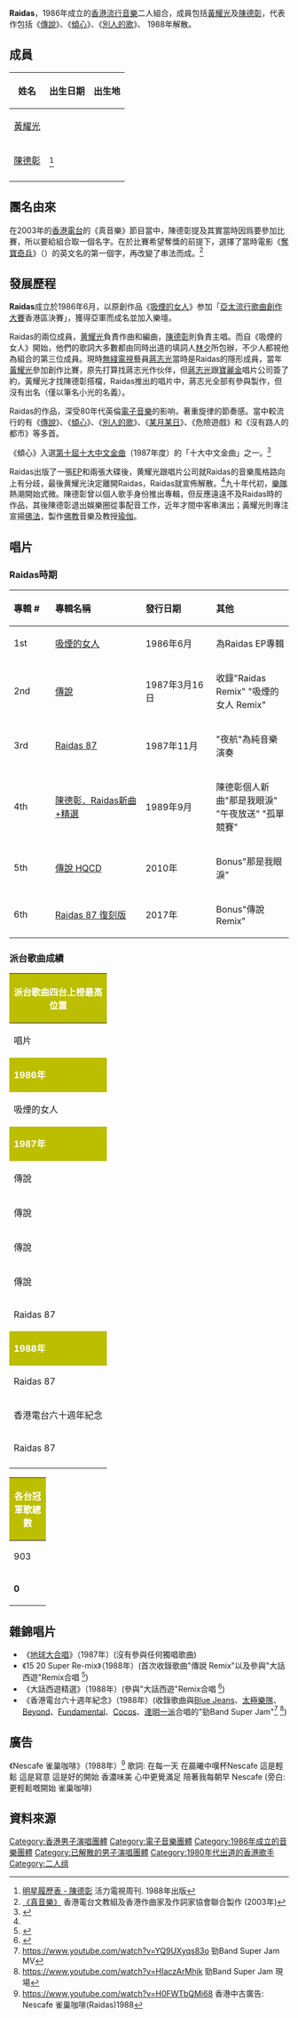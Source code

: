 {{藝人
| 姓名 = Raidas
| 類型 = 組合
| 圖片 = 
| 圖片簡介 = 
| 音樂類型 = [[電子音樂|電子音樂]]
| 職業 = [[歌手|歌手]]
| 活躍年代 = 1986年－1988年
| 出道作 = 《[[吸煙的女人|吸煙的女人]]》
| 出身地 = {{HKG-1959}}
| 出道日期 = 1986年6月
| 唱片公司 = 藝視
| 經紀公司 =
| 網站 = 
| 現任成員 = 
| 過往成員 = [[黃耀光|黃耀光]]<br />[[陳德彰|陳德彰]]
}}

'''Raidas'''，1986年成立的[[香港|香港]][[流行音樂|流行音樂]]二人組合，成員包括[[黃耀光|黃耀光]]及[[陳德彰|陳德彰]]，代表作包括《[[傳說_(Raidas專輯)|傳說]]》、《[[傳說_(Raidas專輯)|傾心]]》、《[[傳說_(Raidas專輯)|別人的歌]]》、 1988年解散。

==成員==
{| class="wikitable" cellpadding="1"
|-
! 姓名
! 出生日期
! 出生地
|- 
|  [[黃耀光|黃耀光]]
| {{birth year and age|1964}}
| {{BHKG}}
|-
|  [[陳德彰|陳德彰]]
| {{birth date and age|1964|11|27}}<ref>[https://www.kfzimg.com/sw/kfz-cos/kfzimg/edcffaea/b978a88304a8f09e_b.jpg 明星履歷表 - 陳德彰] 活力電視周刊. 1988年出版</ref>
| {{BHKG}}
|-
|}

== 團名由來 ==
在2003年的[[香港電台|香港電台]]的《真音樂》節目當中，陳德彰提及其實當時因爲要參加比賽，所以要給組合取一個名字。在於比賽希望奪獎的前提下，選擇了當時電影《[[奪寶奇兵|奪寶奇兵]]》（{{lang-en|''Raiders of the Lost Ark''}}）的英文名的第一個字，再改變了串法而成。<ref name=RTHK2003>[http://www.rthk.org.hk/classicschannel/realmusic.htm 《真音樂》] {{Wayback|url=http://www.rthk.org.hk/classicschannel/realmusic.htm |date=20080516153619 }} 香港電台文教組及香港作曲家及作詞家協會聯合製作 (2003年)</ref>

== 發展歷程 ==

'''Raidas'''成立於1986年6月，以原創作品《[[吸煙的女人|吸煙的女人]]》参加「[[亞太流行歌曲創作大賽|亞太流行歌曲創作大賽]]香港區決賽」，獲得亞軍而成名並加入樂壇。 

Raidas的兩位成員，[[黄耀光|黄耀光]]負責作曲和編曲，[[陳德彰|陳德彰]]則負責主唱。而自《吸煙的女人》開始，他們的歌詞大多數都由同時出道的填詞人[[林夕|林夕]]所包辦，不少人都視他為組合的第三位成員。現時[[無綫電視|無綫電視]]藝員[[蔣志光|蔣志光]]當時是Raidas的隱形成員，當年[[黃耀光|黃耀光]]參加創作比賽，原先打算找蔣志光作伙伴，但[[蔣志光|蔣志光]]跟[[寶麗金|寶麗金]]唱片公司簽了約，黃耀光才找陳德彰搭檔，Raidas推出的唱片中，蔣志光全部有參與製作，但沒有出名（僅以筆名小光的名義）。 

Raidas的作品，深受80年代英倫[[電子音樂|電子音樂]]的影响，著重旋律的節奏感。當中較流行的有《[[傳說_(Raidas專輯)|傳說]]》、《[[傳說_(Raidas專輯)|傾心]]》、《[[傳說_(Raidas專輯)|別人的歌]]》、《[[傳說_(Raidas專輯)|某月某日]]》、《危險遊戲》和《沒有路人的都市》等多首。

《傾心》入選[[第十屆十大中文金曲得獎名單|第十屆十大中文金曲]]（1987年度）的「十大中文金曲」之一。<ref>{{Cite web |url=http://www.rthk.org.hk/classicschannel/goldsong10.htm |title=歷年十大中文金曲頒獎音樂會 第十屆 (1987) |accessdate=2013-06-07 |archive-date=2012-07-02 |archive-url=https://web.archive.org/web/20120702095832/http://www.rthk.org.hk/classicschannel/goldsong10.htm |dead-url=no }}</ref>

Raidas出版了一張[[EP|EP]]和兩張大碟後，黄耀光跟唱片公司就Raidas的音樂風格路向上有分歧，最後黄耀光決定離開Raidas，Raidas就宣佈解散。<ref name=RTHK2003 />九十年代初，[[樂隊|樂隊]]熱潮開始式微。陳德彰曾以個人歌手身份推出專輯，但反應遠遠不及Raidas時的作品，其後陳德彰退出娛樂圈從事配音工作，近年才間中客串演出；黃耀光則專注宣揚[[佛法|佛法]]，製作[[佛教|佛教]]音樂及教授[[瑜伽|瑜伽]]。

== 唱片 ==
===Raidas時期===
{| class="wikitable"
!align="left" width="75px"| 專輯 #
!align="left" width="200px"| 專輯名稱
!align="left" width="150px"| 發行日期
!align="left" width="150px"| 其他
|-
! 1st
! [[吸煙的女人|吸煙的女人]]
| 1986年6月
| 為Raidas EP專輯
|-
! 2nd
! [[傳說_(Raidas專輯)|傳說]]
| 1987年3月16日 
| 收錄"Raidas Remix" "吸煙的女人 Remix"
|-
! 3rd
! [[Raidas_87|Raidas 87]]
| 1987年11月
| "夜航"為純音樂演奏
|-
! 4th
! [[陳德彰·Raidas新曲+精選|陳德彰．Raidas新曲+精選]]
| 1989年9月
| 陳德彰個人新曲"那是我眼淚" "午夜放送" "孤單競賽"
|-
! 5th
! [[傳說_HQCD|傳說 HQCD]]
| 2010年
| Bonus"那是我眼淚"
|-
! 6th
! [[Raidas_87_復刻版|Raidas 87 復刻版]]
| 2017年
| Bonus"傳說 Remix"
|}

===派台歌曲成績===
{| class="wikitable" cellpadding="1"
|-
! style="background:#BCBE00; color:white" colspan="7" | '''派台歌曲四台上榜最高位置'''
|-
| width="160"| 唱片 || width="160"| 歌曲 || width="50"| 903 || width="50"| RTHK || width="50"| 997 || width="50"| TVB || width="260"| 備註
|-
! style="background:#BCBE00; color:white" colspan="7"| '''1986年'''
|-
| 吸煙的女人 || 吸煙的女人 || style="background:#808080" |   || '''1''' || style="background:#808080" |   || 6 || 
|-
! style="background:#BCBE00; color:white" colspan="7"| '''1987年'''
|-
| 傳說 || 傳說 || style="background:#808080" |   || '''1''' || style="background:#808080" |   || - || 本曲是粵語流行音樂中極少數混入粤劇情節(紫釵記)成歌詞的歌曲
|-
| 傳說 || 別人的歌 || style="background:#808080" |   || '''1''' || style="background:#808080" |   || '''1''' || 
|-
| 傳說 || 某月某日 || style="background:#808080" |   || / || style="background:#808080" |   || 6 || 
|-
| 傳說 || 傾心 || style="background:#808080" |   || '''1''' || style="background:#808080" |   || 2 || 
|-
| Raidas 87 || 危險遊戲 || style="background:#808080" |   || / || style="background:#808080" |   || 3 || 
|-
! style="background:#BCBE00; color:white" colspan="7"| '''1988年'''
|-
| Raidas 87 || 沒有路人的都市 || / || / || style="background:#808080" |   || 2 || 
|-
| 香港電台六十週年紀念 || 勁Band Super Jam || / || 1 || style="background:#808080" |   || 5 || 紀念香港電台廣播六十周年歌曲，與[[藍戰士|Blue Jeans]]、[[太極樂隊|太極樂隊]]、[[Beyond|Beyond]]、[[Fundamental|Fundamental]]、[[Cocos_(樂隊)|Cocos]]、[[達明一派|達明一派]]合唱
|-
| Raidas 87 || 苦戀 || / || / || style="background:#808080" |   || 5 || 
|-
|}
{| class="wikitable" cellpadding="1"
|-
! style="background:#BCBE00; color:white" colspan="5"| '''各台冠軍歌總數'''
|-
| width="50"| 903 || width="50"| RTHK || width="50"| 997 || width="50"| TVB || width="160"| 備註
|-
| '''0''' || '''5''' || '''0''' || '''1''' || '''四台冠軍歌總數：1'''
|}

== 雜錦唱片 ==
* 《[[地球大合唱|地球大合唱]]》（1987年）(沒有參與任何獨唱歌曲)
* 《15 20 Super Re-mix》（1988年）(首次收錄歌曲"傳說 Remix"以及參與"大話西遊"Remix合唱 <ref>{{Cite web |url=https://www.discogs.com/Various-1520-Super-Re-mix-%E5%A4%A7%E8%A9%B1%E8%A5%BF%E9%81%8A/release/13593148 |title=存档副本 |access-date=2022-05-16 |archive-date=2021-02-28 |archive-url=https://web.archive.org/web/20210228171959/https://www.discogs.com/Various-1520-Super-Re-mix-%E5%A4%A7%E8%A9%B1%E8%A5%BF%E9%81%8A/release/13593148 }}</ref>)
* 《大話西遊精選》（1988年）(參與"大話西遊"Remix合唱 <ref>{{Cite web |url=https://www.dtshot.com/html/4019096.html |title=存档副本 |access-date=2021-03-30 |archive-date=2021-05-21 |archive-url=https://web.archive.org/web/20210521234320/https://www.dtshot.com/html/4019096.html }}</ref>)
* 《香港電台六十週年紀念》（1988年）(收錄歌曲與[[藍戰士|Blue Jeans]]、[[太極樂隊|太極樂隊]]、[[Beyond|Beyond]]、[[Fundamental|Fundamental]]、[[Cocos_(樂隊)|Cocos]]、[[達明一派|達明一派]]合唱的"勁Band Super Jam"<ref>https://www.youtube.com/watch?v=YQ9UXyqs83o {{Wayback|url=https://www.youtube.com/watch?v=YQ9UXyqs83o |date=20210521234821 }} 勁Band Super Jam MV</ref> <ref>https://www.youtube.com/watch?v=HIaczArMhjk {{Wayback|url=https://www.youtube.com/watch?v=HIaczArMhjk |date=20210521234824 }} 勁Band Super Jam 現場</ref>)

== 廣告 ==
《Nescafe 雀巢咖啡》（1988年）<ref>https://www.youtube.com/watch?v=H0FWTbQMi68 {{Wayback|url=https://www.youtube.com/watch?v=H0FWTbQMi68 |date=20210521234829 }} 香港中古廣告: Nescafe 雀巢咖啡(Raidas)1988</ref>
歌詞:
在每一天 在晨曦中嘆杯Nescafe 
這是輕鬆 這是寫意 這是好的開始 
香濃味美 心中更覺滿足 
陪著我每朝早 Nescafe 
(旁白: 更輕鬆嘅開始 雀巢咖啡)

== 資料來源 ==
{{Reflist}}

[[Category:香港男子演唱團體|Category:香港男子演唱團體]]
[[Category:電子音樂團體|Category:電子音樂團體]]
[[Category:1986年成立的音樂團體|Category:1986年成立的音樂團體]]
[[Category:已解散的男子演唱團體|Category:已解散的男子演唱團體]]
[[Category:1980年代出道的香港歌手|Category:1980年代出道的香港歌手]]
[[Category:二人组|Category:二人组]]